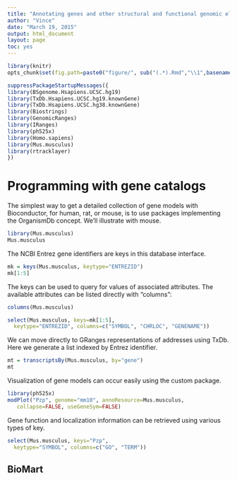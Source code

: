 ```yaml
---
title: "Annotating genes and other structural and functional genomic elements"
author: "Vince"
date: "March 19, 2015"
output: html_document
layout: page
toc: yes
---
```


```r
library(knitr)
opts_chunk$set(fig.path=paste0("figure/", sub("(.*).Rmd","\\1",basename(knitr:::knit_concord$get('infile'))), "-"))
```


```r
suppressPackageStartupMessages({
library(BSgenome.Hsapiens.UCSC.hg19)
library(TxDb.Hsapiens.UCSC.hg19.knownGene)
library(TxDb.Hsapiens.UCSC.hg38.knownGene)
library(Biostrings)
library(GenomicRanges)
library(IRanges)
library(ph525x)
library(Homo.sapiens)
library(Mus.musculus)
library(rtracklayer)
})
```

# Programming with gene catalogs

The simplest way to get a detailed collection of gene models
with Bioconductor, for human, rat, or mouse,
is to use packages implementing the OrganismDb concept.
We'll illustrate with mouse.

```r
library(Mus.musculus)
Mus.musculus
```

The NCBI Entrez gene identifiers are keys in this database
interface.

```r
mk = keys(Mus.musculus, keytype="ENTREZID")
mk[1:5]
```

The keys can be used to query for values of associated attributes.
The available attributes can be listed directly with "columns":

```r
columns(Mus.musculus)
```

```r
select(Mus.musculus, keys=mk[1:5],
  keytype="ENTREZID", columns=c("SYMBOL", "CHRLOC", "GENENAME"))
```

We can move directly to GRanges representations of
addresses using TxDb.  Here we generate a list indexed
by Entrez identifier.

```r
mt = transcriptsBy(Mus.musculus, by="gene")
mt
```

Visualization of gene models can occur easily
using the custom package.

```r
library(ph525x)
modPlot("Pzp", genome="mm10", annoResource=Mus.musculus, 
   collapse=FALSE, useGeneSym=FALSE)
```

Gene function and localization information can be retrieved using
various types of key.
```r
select(Mus.musculus, keys="Pzp",
  keytype="SYMBOL", columns=c("GO", "TERM"))
```

## BioMart
